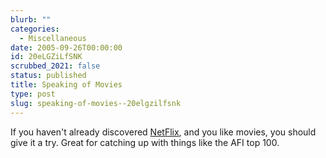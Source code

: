 ```yaml
---
blurb: ""
categories:
  - Miscellaneous
date: 2005-09-26T00:00:00
id: 20eLGZiLfSNK
scrubbed_2021: false
status: published
title: Speaking of Movies
type: post
slug: speaking-of-movies--20elgzilfsnk
---
```


If you haven't already discovered
[NetFlix](http://www.netflix.com), and you like movies, you should
give it a try. Great for catching up with things like the AFI top
100.